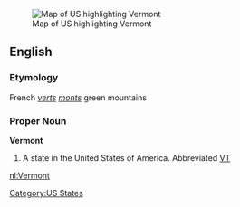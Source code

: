 {{wikipedia}}
[[Image:Map of USA highlighting Vermont.png|thumb|right|Map of US highlighting Vermont]]

==English==
===Etymology===
French ''[[vert]]s [[mont]]s'' green mountains
===Proper Noun===
'''Vermont'''
#A state in the United States of America.  Abbreviated [[VT]]

[[nl:Vermont]]

[[Category:US States]]